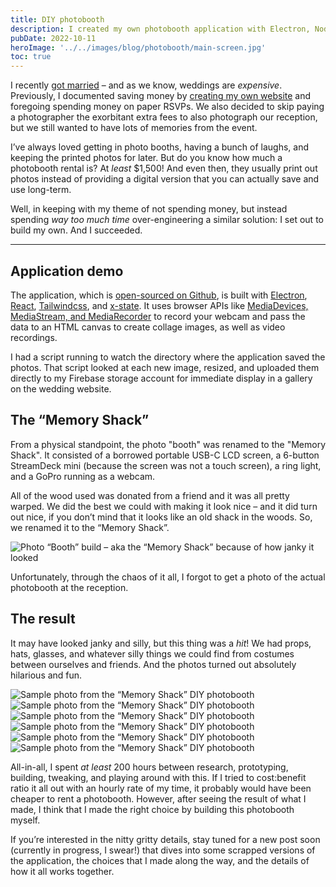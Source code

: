```yaml
---
title: DIY photobooth
description: I created my own photobooth application with Electron, Node.js, React, and Tailwindcss and used a GoPro as a webcam for my wedding instead of renting a commercial booth. It was fun to build and even more fun to use.
pubDate: 2022-10-11
heroImage: '../../images/blog/photobooth/main-screen.jpg'
toc: true
---
```



I recently [got married]() – and as we know, weddings are _expensive_. Previously, I documented saving money by [creating my own website](/blog/2022/06/04/custom-wedding-website) and foregoing spending money on paper RSVPs. We also decided to skip paying a photographer the exorbitant extra fees to also photograph our reception, but we still wanted to have lots of memories from the event.

I’ve always loved getting in photo booths, having a bunch of laughs, and keeping the printed photos for later. But do you know how much a photobooth rental is? At _least_ $1,500! And even then, they usually print out photos instead of providing a digital version that you can actually save and use long-term.

Well, in keeping with my theme of not spending money, but instead spending _way too much time_ over-engineering a similar solution: I set out to build my own. And I succeeded.

---

## Application demo

The application, which is [open-sourced on Github](https://github.com/paularmstrong/photobooth), is built with [Electron](https://www.electronjs.org/), [React](https://reactjs.org/), [Tailwindcss](https://tailwindcss.com), and [x-state](https://xstate.js.org/). It uses browser APIs like [MediaDevices, MediaStream, and MediaRecorder](https://developer.mozilla.org/en-US/docs/Web/API/Media_Capture_and_Streams_API) to record your webcam and pass the data to an HTML canvas to create collage images, as well as video recordings.

<YouTube code="e6I4G3Bf0Qk" title="The Photo Booth application in action" />

I had a script running to watch the directory where the application saved the photos. That script looked at each new image, resized, and uploaded them directly to my Firebase storage account for immediate display in a gallery on the wedding website.

## The “Memory Shack”

From a physical standpoint, the photo "booth" was renamed to the "Memory Shack". It consisted of a borrowed portable USB-C LCD screen, a 6-button StreamDeck mini (because the screen was not a touch screen), a ring light, and a GoPro running as a webcam.

All of the wood used was donated from a friend and it was all pretty warped. We did the best we could with making it look nice – and it did turn out nice, if you don’t mind that it looks like an old shack in the woods. So, we renamed it to the “Memory Shack”.

<Image
  src={ShackImage}
  width={1200}
  itemprop="image"
  loading="lazy"
  alt="Photo “Booth” build – aka the “Memory Shack” because of how janky it looked"
/>

Unfortunately, through the chaos of it all, I forgot to get a photo of the actual photobooth at the reception.

## The result

It may have looked janky and silly, but this thing was a _hit_! We had props, hats, glasses, and whatever silly things we could find from costumes between ourselves and friends. And the photos turned out absolutely hilarious and fun.

<div class="not-prose mb-12 grid w-full grid-cols-2 gap-4 md:grid-cols-3">
  <Image
    class="!mt-0 w-full max-w-none -rotate-6 shadow-md dark:shadow-lg"
    src={Sample00Image}
    width={320}
    itemprop="image"
    loading="lazy"
    alt="Sample photo from the “Memory Shack” DIY photobooth"
  />
  <Image
    class="!mt-0 w-full max-w-none rotate-12 shadow-md dark:shadow-lg"
    src={Sample01Image}
    width={320}
    itemprop="image"
    loading="lazy"
    alt="Sample photo from the “Memory Shack” DIY photobooth"
  />
  <Image
    class="!mt-0 w-full max-w-none -rotate-6 shadow-md dark:shadow-lg"
    src={Sample02Image}
    width={320}
    itemprop="image"
    loading="lazy"
    alt="Sample photo from the “Memory Shack” DIY photobooth"
  />
  <Image
    class="!mt-0 w-full max-w-none rotate-6 shadow-md dark:shadow-lg"
    src={Sample03Image}
    width={320}
    itemprop="image"
    loading="lazy"
    alt="Sample photo from the “Memory Shack” DIY photobooth"
  />
  <Image
    class="!mt-0 w-full max-w-none -rotate-6 shadow-md dark:shadow-lg"
    src={Sample04Image}
    width={320}
    itemprop="image"
    loading="lazy"
    alt="Sample photo from the “Memory Shack” DIY photobooth"
  />
  <Image
    class="!mt-0 w-full max-w-none rotate-6 shadow-md dark:shadow-lg"
    src={Sample05Image}
    width={320}
    itemprop="image"
    loading="lazy"
    alt="Sample photo from the “Memory Shack” DIY photobooth"
  />
</div>

All-in-all, I spent _at least_ 200 hours between research, prototyping, building, tweaking, and playing around with this. If I tried to cost:benefit ratio it all out with an hourly rate of my time, it probably would have been cheaper to rent a photobooth. However, after seeing the result of what I made, I think that I made the right choice by building this photobooth myself.

<Aside title="Stay tuned for more!" type="info">

If you’re interested in the nitty gritty details, stay tuned for a new post soon (currently in progress, I swear!) that dives into some scrapped versions of the application, the choices that I made along the way, and the details of how it all works together.

</Aside>
